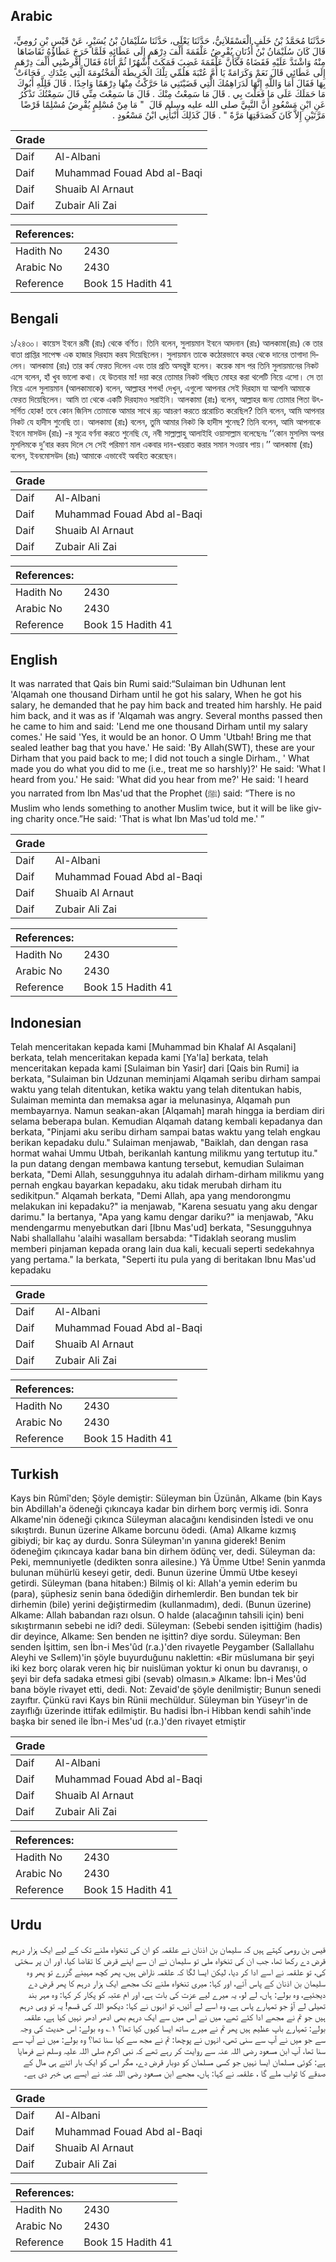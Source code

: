 ## Arabic


<div dir="rtl" lang="ar" style={{fontSize:'larger',backgroundColor:'#f8f9fa',padding:20}}>
حَدَّثَنَا مُحَمَّدُ بْنُ خَلَفٍ الْعَسْقَلاَنِيُّ، حَدَّثَنَا يَعْلَى، حَدَّثَنَا سُلَيْمَانُ بْنُ يُسَيْرٍ، عَنْ قَيْسِ بْنِ رُومِيٍّ، قَالَ كَانَ سُلَيْمَانُ بْنُ أُذُنَانٍ يُقْرِضُ عَلْقَمَةَ أَلْفَ دِرْهَمٍ إِلَى عَطَائِهِ فَلَمَّا خَرَجَ عَطَاؤُهُ تَقَاضَاهَا مِنْهُ وَاشْتَدَّ عَلَيْهِ فَقَضَاهُ فَكَأَنَّ عَلْقَمَةَ غَضِبَ فَمَكَثَ أَشْهُرًا ثُمَّ أَتَاهُ فَقَالَ أَقْرِضْنِي أَلْفَ دِرْهَمٍ إِلَى عَطَائِي قَالَ نَعَمْ وَكَرَامَةً يَا أُمَّ عُتْبَةَ هَلُمِّي تِلْكَ الْخَرِيطَةَ الْمَخْتُومَةَ الَّتِي عِنْدَكِ ‏.‏ فَجَاءَتْ بِهَا فَقَالَ أَمَا وَاللَّهِ إِنَّهَا لَدَرَاهِمُكَ الَّتِي قَضَيْتَنِي مَا حَرَّكْتُ مِنْهَا دِرْهَمًا وَاحِدًا ‏.‏ قَالَ فَلِلَّهِ أَبُوكَ مَا حَمَلَكَ عَلَى مَا فَعَلْتَ بِي ‏.‏ قَالَ مَا سَمِعْتُ مِنْكَ ‏.‏ قَالَ مَا سَمِعْتَ مِنِّي قَالَ سَمِعْتُكَ تَذْكُرُ عَنِ ابْنِ مَسْعُودٍ أَنَّ النَّبِيَّ صلى الله عليه وسلم قَالَ ‏ "‏ مَا مِنْ مُسْلِمٍ يُقْرِضُ مُسْلِمًا قَرْضًا مَرَّتَيْنِ إِلاَّ كَانَ كَصَدَقَتِهَا مَرَّةً ‏"‏ ‏.‏ قَالَ كَذَلِكَ أَنْبَأَنِي ابْنُ مَسْعُودٍ ‏.‏
</div>
<div style={{backgroundColor:'#f8f9fa',padding:20, marginBottom: 10}}><table> <thead> <tr> <th>Grade</th> <th></th> </tr> </thead> <tbody> <tr><td>Daif</td><td>Al-Albani</td></tr><tr><td>Daif</td><td>Muhammad Fouad Abd al-Baqi</td></tr><tr><td>Daif</td><td>Shuaib Al Arnaut</td></tr><tr><td>Daif</td><td>Zubair Ali Zai</td></tr></tbody></table><table> <thead> <tr> <th>References:</th> <th></th> </tr> </thead> <tbody><tr><td>Hadith No</td><td>2430</td></tr><tr><td>Arabic No</td><td>2430</td></tr><tr><td>Reference</td><td>Book 15 Hadith 41</td></tr></tbody></table></div>

## Bengali


<div dir="ltr" lang="bn" style={{fontSize:'larger',backgroundColor:'#f8f9fa',padding:20}}>
১/২৪৩০। কায়েস ইবনে রূমী (রাঃ) থেকে বর্ণিত। তিনি বলেন, সুলায়মান ইবনে আদনান (রাঃ) আলকামা(রাঃ) কে তার বাতা প্রাপ্তির সাপেক্ষ এক হাজার দিরহাম করয দিয়েছিলেন। সুলায়মান তাকে কঠোরভাবে কযর থেকে দানের তাগাদা দিলেন। আলকামা (রাঃ) তার কর্য ফেরত দিলেন এবং তার প্রতি অসন্তুষ্ট হলেন। কয়েক মাস পর তিনি সুলায়মানের নিকট এসে বলেন, হাঁ খুব ভালো কথা। হে উতবার মা! দয়া করে তোমার নিকট গচ্ছিত মোহর করা থলেটি নিয়ে এসো। সে তা নিয়ে এলে সুলায়মান (আলকামাকে) বলেন, আল্লাহর শপথ! দেখুন, এগুলো আপনার সেই দিরহাম যা আপনি আমাকে ফেরত দিয়েছিলেন। আমি তা থেকে একটি দিরহামও সরাইনি। আলকামা (রাঃ) বলেন, আল্লাহর জন্য তোমার পিতা উৎসর্গিত হোক! তবে কোন জিনিস তোমাকে আমার সাথে রূঢ় আচরণ করতে প্ররোচিত করেছিল? তিনি বলেন, আমি আপনার নিকট যে হাদীস শুনেছি তা। আলকামা (রাঃ) বলেন, তুমি আমার নিকট কি হাদীস শুনেছ? তিনি বলেন, আমি আপনাকে ইবনে মাসউদ (রাঃ) -র সূত্রে বর্ণনা করতে শুনেছি যে, নবী সাল্লাল্লাহু আলাইহি ওয়াসাল্লাম বলেছেনঃ ‘‘কোন মুসলিম অপর মুসলিমকে দু’বার করয দিলে সে সেই পরিমাণ মাল একবার দান-খয়রাত করার সমান সওয়াব পায়।’’ আলকামা (রাঃ) বলেন, ইবনমোসউদ (রাঃ) আমাকে এভাবেই অবহিত করেছেন।
</div>
<div style={{backgroundColor:'#f8f9fa',padding:20, marginBottom: 10}}><table> <thead> <tr> <th>Grade</th> <th></th> </tr> </thead> <tbody> <tr><td>Daif</td><td>Al-Albani</td></tr><tr><td>Daif</td><td>Muhammad Fouad Abd al-Baqi</td></tr><tr><td>Daif</td><td>Shuaib Al Arnaut</td></tr><tr><td>Daif</td><td>Zubair Ali Zai</td></tr></tbody></table><table> <thead> <tr> <th>References:</th> <th></th> </tr> </thead> <tbody><tr><td>Hadith No</td><td>2430</td></tr><tr><td>Arabic No</td><td>2430</td></tr><tr><td>Reference</td><td>Book 15 Hadith 41</td></tr></tbody></table></div>

## English


<div dir="ltr" lang="en" style={{fontSize:'larger',backgroundColor:'#f8f9fa',padding:20}}>
It was narrated that Qais bin Rumi said:“Sulaiman bin Udhunan lent 'Alqamah one thousand Dirham until he got his salary, When he got his salary, he demanded that he pay him back and treated him harshly. He paid him back, and it was as if 'Alqamah was angry. Several months passed then he came to him and said: 'Lend me one thousand Dirham until my salary comes.' He said 'Yes, it would be an honor. O Umm 'Utbah! Bring me that sealed leather bag that you have.' He said: 'By Allah(SWT), these are your Dirham that you paid back to me; I did not touch a single Dirham., ' What made you do what you did to me (i.e., treat me so harshly)?' He said: 'What I heard from you.' He said: 'What did you hear from me?' He said: 'I heard you narrated from Ibn Mas'ud that the Prophet (ﷺ) said: “There is no Muslim who lends something to another Muslim twice, but it will be like giving charity once.”He said: 'That is what Ibn Mas'ud told me.' ”
</div>
<div style={{backgroundColor:'#f8f9fa',padding:20, marginBottom: 10}}><table> <thead> <tr> <th>Grade</th> <th></th> </tr> </thead> <tbody> <tr><td>Daif</td><td>Al-Albani</td></tr><tr><td>Daif</td><td>Muhammad Fouad Abd al-Baqi</td></tr><tr><td>Daif</td><td>Shuaib Al Arnaut</td></tr><tr><td>Daif</td><td>Zubair Ali Zai</td></tr></tbody></table><table> <thead> <tr> <th>References:</th> <th></th> </tr> </thead> <tbody><tr><td>Hadith No</td><td>2430</td></tr><tr><td>Arabic No</td><td>2430</td></tr><tr><td>Reference</td><td>Book 15 Hadith 41</td></tr></tbody></table></div>

## Indonesian


<div dir="ltr" lang="id" style={{fontSize:'larger',backgroundColor:'#f8f9fa',padding:20}}>
Telah menceritakan kepada kami [Muhammad bin Khalaf Al Asqalani] berkata, telah menceritakan kepada kami [Ya'la] berkata, telah menceritakan kepada kami [Sulaiman bin Yasir] dari [Qais bin Rumi] ia berkata, "Sulaiman bin Udzunan meminjami Alqamah seribu dirham sampai waktu yang telah ditentukan, ketika waktu yang telah ditentukan habis, Sulaiman meminta dan memaksa agar ia melunasinya, Alqamah pun membayarnya. Namun seakan-akan [Alqamah] marah hingga ia berdiam diri selama beberapa bulan. Kemudian Alqamah datang kembali kepadanya dan berkata, "Pinjami aku seribu dirham sampai batas waktu yang telah engkau berikan kepadaku dulu." Sulaiman menjawab, "Baiklah, dan dengan rasa hormat wahai Ummu Utbah, berikanlah kantung milikmu yang tertutup itu." Ia pun datang dengan membawa kantung tersebut, kemudian Sulaiman berkata, "Demi Allah, sesungguhnya itu adalah dirham-dirham milikmu yang pernah engkau bayarkan kepadaku, aku tidak merubah dirham itu sedikitpun." Alqamah berkata, "Demi Allah, apa yang mendorongmu melakukan ini kepadaku?" ia menjawab, "Karena sesuatu yang aku dengar darimu." Ia bertanya, "Apa yang kamu dengar dariku?" ia menjawab, "Aku mendengarmu menyebutkan dari [Ibnu Mas'ud] berkata, "Sesungguhnya Nabi shallallahu 'alaihi wasallam bersabda: "Tidaklah seorang muslim memberi pinjaman kepada orang lain dua kali, kecuali seperti sedekahnya yang pertama." Ia berkata, "Seperti itu pula yang di beritakan Ibnu Mas'ud kepadaku
</div>
<div style={{backgroundColor:'#f8f9fa',padding:20, marginBottom: 10}}><table> <thead> <tr> <th>Grade</th> <th></th> </tr> </thead> <tbody> <tr><td>Daif</td><td>Al-Albani</td></tr><tr><td>Daif</td><td>Muhammad Fouad Abd al-Baqi</td></tr><tr><td>Daif</td><td>Shuaib Al Arnaut</td></tr><tr><td>Daif</td><td>Zubair Ali Zai</td></tr></tbody></table><table> <thead> <tr> <th>References:</th> <th></th> </tr> </thead> <tbody><tr><td>Hadith No</td><td>2430</td></tr><tr><td>Arabic No</td><td>2430</td></tr><tr><td>Reference</td><td>Book 15 Hadith 41</td></tr></tbody></table></div>

## Turkish


<div dir="ltr" lang="tr" style={{fontSize:'larger',backgroundColor:'#f8f9fa',padding:20}}>
Kays bin Rûmî'den; Şöyle demiştir: Süleyman bin Üzünân, Alkame (bin Kays bin Abdillah'a ödeneği çıkıncaya kadar bin dirhem borç vermiş idi. Sonra Alkame'nin ödeneği çıkınca Süleyman alacağını kendisinden İstedi ve onu sıkıştırdı. Bunun üzerine Alkame borcunu ödedi. (Ama) Alkame kızmış gibiydi; bir kaç ay durdu. Sonra Süleyman'ın yanına giderek! Benim ödeneğim çıkıncaya kadar bana bin dirhem ödünç ver, dedi. Süleyman da: Peki, memnuniyetle (dedikten sonra ailesine.) Yâ Ümme Utbe! Senin yanmda bulunan mühürlü keseyi getir, dedi. Bunun üzerine Ümmü Utbe keseyi getirdi. Süleyman (bana hitaben:) Bilmiş ol ki: Allah'a yemin ederim bu (para), şüphesiz senin bana ödediğin dirhemlerdir. Ben bundan tek bir dirhemin (bile) yerini değiştirmedim (kullanmadım), dedi. (Bunun üzerine) Alkame: Allah babandan razı olsun. O halde (alacağının tahsili için) beni sıkıştırmanın sebebi ne idi? dedi. Süleyman: (Sebebi senden işittiğim (hadis) dir deyince, Alkame: Sen benden ne işittin? diye sordu. Süleyman: Ben senden İşittim, sen İbn-i Mes'ûd (r.a.)'den rivayetle Peygamber (Sallallahu Aleyhi ve S«llem)'in şöyle buyurduğunu naklettin: «Bir müslumana bir şeyi iki kez borç olarak veren hiç bir nuislüman yoktur ki onun bu davranışı, o şeyi bir defa sadaka etmesi gibi (sevab) olmasın.» Alkame: İbn-i Mes'ûd bana böyle rivayet etti, dedi. Not: Zevaid'de şöyle denilmiştir; Bunun senedi zayıftır. Çünkü ravi Kays bin Rünii mechüldur. Süleyman bin Yüseyr'in de zayıflığı üzerinde ittifak edilmiştir. Bu hadisi İbn-i Hibban kendi sahih'inde başka bir sened ile İbn-i Mes'ud (r.a.)'den rivayet etmiştir
</div>
<div style={{backgroundColor:'#f8f9fa',padding:20, marginBottom: 10}}><table> <thead> <tr> <th>Grade</th> <th></th> </tr> </thead> <tbody> <tr><td>Daif</td><td>Al-Albani</td></tr><tr><td>Daif</td><td>Muhammad Fouad Abd al-Baqi</td></tr><tr><td>Daif</td><td>Shuaib Al Arnaut</td></tr><tr><td>Daif</td><td>Zubair Ali Zai</td></tr></tbody></table><table> <thead> <tr> <th>References:</th> <th></th> </tr> </thead> <tbody><tr><td>Hadith No</td><td>2430</td></tr><tr><td>Arabic No</td><td>2430</td></tr><tr><td>Reference</td><td>Book 15 Hadith 41</td></tr></tbody></table></div>

## Urdu


<div dir="rtl" lang="ur" style={{fontSize:'larger',backgroundColor:'#f8f9fa',padding:20}}>
قیس بن رومی کہتے ہیں کہ سلیمان بن اذنان نے علقمہ کو ان کی تنخواہ ملنے تک کے لیے ایک ہزار درہم قرض دے رکھا تھا، جب ان کی تنخواہ ملی تو سلیمان نے ان سے اپنے قرض کا تقاضا کیا، اور ان پر سختی کی، تو علقمہ نے اسے ادا کر دیا، لیکن ایسا لگا کہ علقمہ ناراض ہیں، پھر کچھ مہینے گزرے تو پھر وہ سلیمان بن اذنان کے پاس آئے، اور کہا: میری تنخواہ ملنے تک مجھے ایک ہزار درہم کا پھر قرض دے دیجئیے، وہ بولے: ہاں، لے لو، یہ میرے لیے عزت کی بات ہے، اور ام عتبہ کو پکار کر کہا: وہ مہر بند تھیلی لے آؤ جو تمہارے پاس ہے، وہ اسے لے آئیں، تو انہوں نے کہا: دیکھو اللہ کی قسم! یہ تو وہی درہم ہیں جو تم نے مجھے ادا کئے تھے، میں نے اس میں سے ایک درہم بھی ادھر ادھر نہیں کیا ہے، علقمہ بولے: تمہارے باپ عظیم ہیں پھر تم نے میرے ساتھ ایسا کیوں کیا تھا؟ ۱؎ وہ بولے: اس حدیث کی وجہ سے جو میں نے آپ سے سنی تھی، انہوں نے پوچھا: تم نے مجھ سے کیا سنا تھا؟ وہ بولے: میں نے آپ سے سنا تھا، آپ ابن مسعود رضی اللہ عنہ سے روایت کر رہے تھے کہ نبی اکرم صلی اللہ علیہ وسلم نے فرمایا ہے: کوئی مسلمان ایسا نہیں جو کسی مسلمان کو دوبار قرض دے، مگر اس کو ایک بار اتنے ہی مال کے صدقے کا ثواب ملے گا ، علقمہ نے کہا: ہاں، مجھے ابن مسعود رضی اللہ عنہ نے ایسے ہی خبر دی ہے۔
</div>
<div style={{backgroundColor:'#f8f9fa',padding:20, marginBottom: 10}}><table> <thead> <tr> <th>Grade</th> <th></th> </tr> </thead> <tbody> <tr><td>Daif</td><td>Al-Albani</td></tr><tr><td>Daif</td><td>Muhammad Fouad Abd al-Baqi</td></tr><tr><td>Daif</td><td>Shuaib Al Arnaut</td></tr><tr><td>Daif</td><td>Zubair Ali Zai</td></tr></tbody></table><table> <thead> <tr> <th>References:</th> <th></th> </tr> </thead> <tbody><tr><td>Hadith No</td><td>2430</td></tr><tr><td>Arabic No</td><td>2430</td></tr><tr><td>Reference</td><td>Book 15 Hadith 41</td></tr></tbody></table></div>